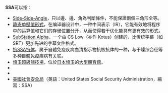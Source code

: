 '''SSA'''可以指：
* [[三角形#特性|Side-Side-Angle]]，只以邊、邊、角為判斷條件，不能保證兩個三角形全等。
* [[静态单赋值形式|静态单赋值形式]]，在编译器设计中，一种中间表示（IR），它能有效地将程序中的运算值和它们的存储位置分开，从而使得若干优化能具有更有效的形式。
* [[SubStation_Alpha|SubStation Alpha]]，一个由 CS Low（亦作 Kotus）创建的，比传统字幕（如SRT）更加先进的字幕文件格式。
* [[抗SSA抗体|抗SSA抗体]]，属于自體免疫疾病血清指示物抗核抗体的一种，与干燥综合征等多种自體免疫疾病有关联。
* [[埼玉超級競技場|埼玉超級競技場]]，位於[[日本|日本]][[埼玉市|埼玉]]的[[竞技场|大型體育館]]。
* {{tsl|en|SSA Global Technologies|SSA全球科技}}
* {{tsl|en|Special somatic afferent}}
* [[美國社會安全局|美國社會安全局]]（英語：United States Social Security Administration，縮寫：SSA）

{{disambig|CAT=三字拉丁字母缩写消歧义}}